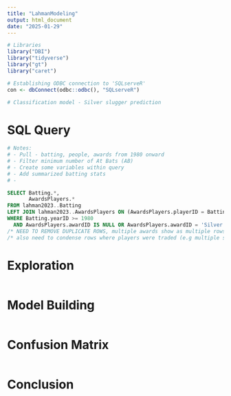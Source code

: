 ```yaml
---
title: "LahmanModeling"
output: html_document
date: "2025-01-29"
---
```


```r
# Libraries
library("DBI")
library("tidyverse")
library("gt")
library("caret")

# Establishing ODBC connection to 'SQLserveR'
con <- dbConnect(odbc::odbc(), "SQLserveR")
```


```r
# Classification model - Silver slugger prediction

```


# SQL Query


```r
# Notes: 
# - Pull - batting, people, awards from 1980 onward
# - Filter minimum number of At Bats (AB)
# - Create some variables within query
# - Add summarized batting stats
# -
```


```sql
SELECT Batting.*,
       AwardsPlayers.*
FROM lahman2023..Batting
LEFT JOIN lahman2023..AwardsPlayers ON (AwardsPlayers.playerID = Batting.playerID AND AwardsPlayers.yearID = Batting.yearID)
WHERE Batting.yearID >= 1980 
  AND AwardsPlayers.awardID IS NULL OR AwardsPlayers.awardID = 'Silver Slugger'
/* NEED TO REMOVE DUPLICATE ROWS, multiple awards show as multiple rows for that year */
/* also need to condense rows where players were traded (e.g multiple stints = multiple rows for a year) */
```


# Exploration 

```r

```



# Model Building


```r

```


# Confusion Matrix

```r

```



# Conclusion

```r

```



